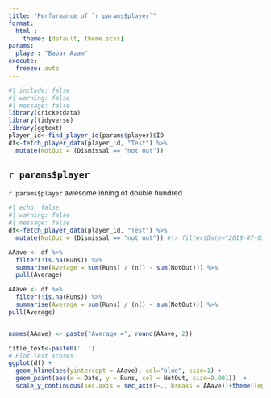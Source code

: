 ```yaml
---
title: "Performance of `r params$player`"
format: 
  html :
    theme: [default, theme.scss]
params:
  player: "Babar Azam"
execute: 
  freeze: auto
---
```


```r
#| include: false
#| warning: false
#| message: false
library(cricketdata)
library(tidyverse)
library(ggtext)
player_id<-find_player_id(params$player)$ID
df<-fetch_player_data(player_id, "Test") %>%
  mutate(NotOut = (Dismissal == "not out"))

```



##  **`r params$player`** 
`r params$player` awesome inning of double hundred
```r
#| echo: false
#| warning: false
#| message: false
df<-fetch_player_data(player_id, "Test") %>%
  mutate(NotOut = (Dismissal == "not out")) #|> filter(Date>"2018-07-01")

AAave <- df %>%
  filter(!is.na(Runs)) %>%
  summarise(Average = sum(Runs) / (n() - sum(NotOut))) %>%
  pull(Average)

AAave <- df %>%
  filter(!is.na(Runs)) %>%
  summarise(Average = sum(Runs) / (n() - sum(NotOut))) %>%
pull(Average)


names(AAave) <- paste("Average =", round(AAave, 2))

title_text<-paste0('  ')
# Plot Test scores
ggplot(df) +
  geom_hline(aes(yintercept = AAave), col="blue", size=1) +
  geom_point(aes(x = Date, y = Runs, col = NotOut, size=0.001))  +
  scale_y_continuous(sec.axis = sec_axis(~., breaks = AAave))+theme(legend.position = "none") +labs(title=title_text)+theme_minimal()
```
